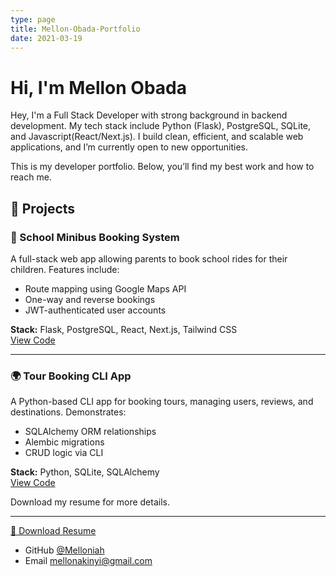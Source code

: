 ```yaml
---
type: page
title: Mellon-Obada-Portfolio
date: 2021-03-19
---
```


# Hi, I'm Mellon Obada

Hey, I'm a Full Stack Developer with strong background in backend development. My tech stack include Python (Flask), PostgreSQL, SQLite,  and Javascript(React/Next.js). I build clean, efficient, and scalable web applications, and I’m currently open to new opportunities.

This is my developer portfolio. Below, you’ll find my best work and how to reach me.



## 🚀 Projects

### 🚌 School Minibus Booking System
A full-stack web app allowing parents to book school rides for their children. Features include:
- Route mapping using Google Maps API
- One-way and reverse bookings
- JWT-authenticated user accounts

**Stack:** Flask, PostgreSQL, React, Next.js, Tailwind CSS  
[View Code](https://github.com/Melloniah/School-Minibus-Booking-System-Clean)

---

### 🌍 Tour Booking CLI App
A Python-based CLI app for booking tours, managing users, reviews, and destinations. Demonstrates:
- SQLAlchemy ORM relationships
- Alembic migrations
- CRUD logic via CLI

**Stack:** Python, SQLite, SQLAlchemy  
[View Code](https://github.com/Melloniah/globetrek-tours-Backend)



Download my resume for more details. <br/>

---

 [📄 Download Resume](/Mellon_Obada_FullStack_Resume.pdf) 
- GitHub [@Melloniah](https://github.com/Melloniah)
- Email mellonakinyi@gmail.com
